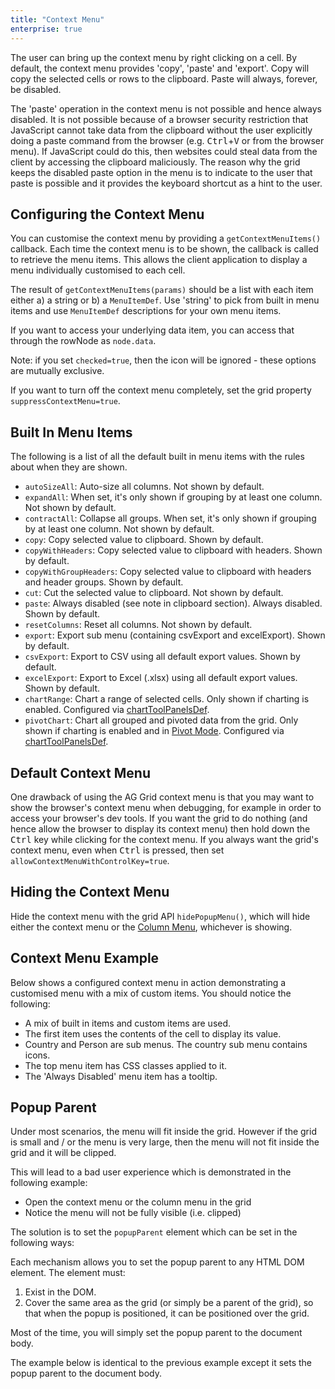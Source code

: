 ```yaml
---
title: "Context Menu"
enterprise: true
---
```


The user can bring up the context menu by right clicking on a cell. By default, the context menu provides 'copy', 'paste' and 'export'. Copy will copy the selected cells or rows to the clipboard. Paste will always, forever, be disabled.

<note disableMarkdown='true'>
The 'paste' operation in the context menu is not possible and hence always disabled.
It is not possible because of a browser security restriction that JavaScript cannot
take data from the clipboard without the user explicitly doing a paste command from the browser
(e.g. <kbd>Ctrl</kbd>+<kbd>V</kbd> or from the browser menu). If JavaScript could do this, then websites could steal
data from the client by accessing the clipboard maliciously. The reason why the grid keeps
the disabled paste option in the menu is to indicate to the user that paste is possible and it provides
the keyboard shortcut as a hint to the user.
</note>

## Configuring the Context Menu

You can customise the context menu by providing a `getContextMenuItems()` callback. Each time the context menu is to be shown, the callback is called to retrieve the menu items. This allows the client application to display a menu individually customised to each cell.

The result of `getContextMenuItems(params)` should be a list with each item either a) a string or b) a `MenuItemDef`. Use 'string' to pick from built in menu items and use `MenuItemDef` descriptions for your own menu items.

<api-documentation source='grid-options/properties.json' section='accessories' names='["getContextMenuItems"]' ></api-documentation>

If you want to access your underlying data item, you can access that through the rowNode as `node.data`.

Note: if you set `checked=true`, then the icon will be ignored - these options are mutually exclusive.

If you want to turn off the context menu completely, set the grid property `suppressContextMenu=true`.

## Built In Menu Items

The following is a list of all the default built in menu items with the rules about when they are shown.

- `autoSizeAll`: Auto-size all columns. Not shown by default.
- `expandAll`: When set, it's only shown if grouping by at least one column. Not shown by default.
- `contractAll`: Collapse all groups. When set, it's only shown if grouping by at least one column. Not shown by default.
- `copy`: Copy selected value to clipboard. Shown by default.
- `copyWithHeaders`: Copy selected value to clipboard with headers. Shown by default.
- `copyWithGroupHeaders`: Copy selected value to clipboard with headers and header groups. Shown by default.
- `cut`: Cut the selected value to clipboard. Not shown by default.
- `paste`: Always disabled (see note in clipboard section). Always disabled. Shown by default.
- `resetColumns`: Reset all columns. Not shown by default.
- `export`: Export sub menu (containing csvExport and excelExport). Shown by default.
- `csvExport`: Export to CSV using all default export values. Shown by default.
- `excelExport`: Export to Excel (.xlsx) using all default export values. Shown by default.
- `chartRange`: Chart a range of selected cells. Only shown if charting is enabled. Configured via [chartToolPanelsDef](/integrated-charts-chart-tool-panels/#settings-tool-panel).
- `pivotChart`: Chart all grouped and pivoted data from the grid. Only shown if charting is enabled and in [Pivot Mode](/integrated-charts-pivot-chart/). Configured via [chartToolPanelsDef](/integrated-charts-chart-tool-panels/#settings-tool-panel).

## Default Context Menu

One drawback of using the AG Grid context menu is that you may want to show the browser's context menu when debugging, for example in order to access your browser's dev tools. If you want the grid to do nothing (and hence allow the browser to display its context menu) then hold down the <kbd>Ctrl</kbd> key while clicking for the context menu. If you always want the grid's context menu, even when <kbd>Ctrl</kbd> is pressed, then set `allowContextMenuWithControlKey=true`.

## Hiding the Context Menu

Hide the context menu with the grid API `hidePopupMenu()`, which will hide either the context menu or the [Column Menu](/column-menu/), whichever is showing.

## Context Menu Example

Below shows a configured context menu in action demonstrating a customised menu with a mix of custom items. You should notice the following:

- A mix of built in items and custom items are used.
- The first item uses the contents of the cell to display its value.
- Country and Person are sub menus. The country sub menu contains icons.
- The top menu item has CSS classes applied to it.
- The 'Always Disabled' menu item has a tooltip.

<GridExampleRunner title='Context Menu Example' name='context-menu' type='generated' options='{ "enterprise": true, "modules": ["clientside", "menu", "excel", "range", "clipboard", "charts"] }'></GridExampleRunner>

## Popup Parent

Under most scenarios, the menu will fit inside the grid. However if the grid is small and / or the menu is very large, then the menu will not fit inside the grid and it will be clipped.

This will lead to a bad user experience which is demonstrated in the following example:

- Open the context menu or the column menu in the grid
- Notice the menu will not be fully visible (i.e. clipped)

<GridExampleRunner title='Small Grid Problem' name='popup-parent-problem' type='generated' options='{ "enterprise": true, "modules": ["clientside", "menu", "excel", "clipboard"], "exampleHeight": 400 }'></GridExampleRunner>

The solution is to set the `popupParent` element which can be set in the following ways:

<api-documentation source='grid-options/properties.json' section='accessories' names='["popupParent"]' config='{"overrideBottomMargin":"0rem"}' ></api-documentation>
<api-documentation source='grid-api/api.json' section='accessories' names='["setPopupParent"]'></api-documentation>

Each mechanism allows you to set the popup parent to any HTML DOM element. The element must:

1. Exist in the DOM.
1. Cover the same area as the grid (or simply be a parent of the grid), so that when the popup is positioned, it can be positioned over the grid.

Most of the time, you will simply set the popup parent to the document body.

The example below is identical to the previous example except it sets the popup parent to the document body.

<GridExampleRunner title='Small Grid Solution' name='popup-parent-solution' type='generated' options='{ "enterprise": true, "modules": ["clientside", "menu", "excel", "clipboard"], "exampleHeight": 400 }'></GridExampleRunner>
